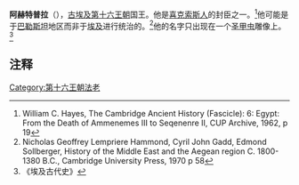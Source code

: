 {{Pharaoh Infobox | 
    Name= 阿赫特普拉| 
    Image=|
Caption=|
ImageSize=|
  Alt=|
NomenHiero= |
Nomen=| 
PrenomenHiero=  |
Prenomen= | 
Golden= |
Nebty | 
Horus=  | 
GoldenHiero= |
NebtyHiero=  |
HorusHiero=  | 
Reign=|
Dynasty=[[第十六王朝|第十六王朝]] |
Coregency=|
Predecessor=[[塞克特|塞克特]]？|
Successor=[[阿姆_(法老)|阿姆]]？|
Spouse=|
children=|
Father=|
Mother=| 
Born=|
Died=|
Burial=|
Monuments=}}

'''阿赫特普拉'''（{{lang-en|Anat-her}}），[[古埃及|古埃及]][[第十六王朝|第十六王朝]]国王。他是[[喜克索斯人|喜克索斯人]]的封臣之一。<ref>William C. Hayes, The Cambridge Ancient History (Fascicle): 6: Egypt: From the Death of Ammenemes III to Seqenenre II, CUP Archive, 1962, p 19</ref>他可能是于[[巴勒斯坦|巴勒斯坦]]地区而非于[[埃及|埃及]]进行统治的。<ref>Nicholas Geoffrey Lempriere Hammond, Cyril John Gadd, Edmond Sollberger, History of the Middle East and the Aegean region C. 1800-1380 B.C., Cambridge University Press, 1970 p 58</ref>他的名字只出现在一个[[圣甲虫|圣甲虫]]雕像上。<ref>《埃及古代史》</ref>

==注释==
<references/>

{{Pharaoh | Prev=[[塞克特|塞克特]]？| Dynasty=[[埃及第十六王朝|第十六王朝]] | Next=[[阿姆_(法老)|阿姆]]？}}

{{著名埃及统治者}}

[[Category:第十六王朝法老|Category:第十六王朝法老]]